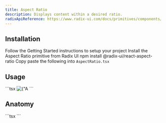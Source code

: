 ```yaml
---
title: Aspect Ratio
description: Displays content within a desired ratio.
radixApiReference: https://www.radix-ui.com/docs/primitives/components/aspect-ratio#api-reference
---
```


<ComponentDemo name="AspectRatio" />

## <HeaderLink href="#installation">Installation</HeaderLink>

<Steps id="installation">

<Step className="inline-flex items-center gap-2 [&>p]:mt-0">
  Follow the
  <Link href={"/docs/getting-started"}>Getting Started</Link>
  instructions to setup your project
</Step>
<Step>Install the Aspect Ratio primitive from Radix UI</Step>
<CodeCopyBlock className="mt-2 py-4">npm install @radix-ui/react-aspect-ratio</CodeCopyBlock>
<Step>
  Copy paste the following into <Code>AspectRatio.tsx</Code>
</Step>
<ComponentSource name="AspectRatio" />

</Steps>

## <HeaderLink href="#usage">Usage</HeaderLink>

<CodeCopyBlock id="usage">
  ```tsx
  <AspectRatio ratio={16 / 9}>
    <Image className="inset-0 rounded-md object-cover" src={Cat} alt={"A picture of a really cute cat"} fill />
  </AspectRatio>
  ```
</CodeCopyBlock>

## <HeaderLink href="#anatomy">Anatomy</HeaderLink>

<CodeBlock id="anatomy">
  ```tsx
  <AspectRatio></AspectRatio>
  ```
</CodeBlock>
